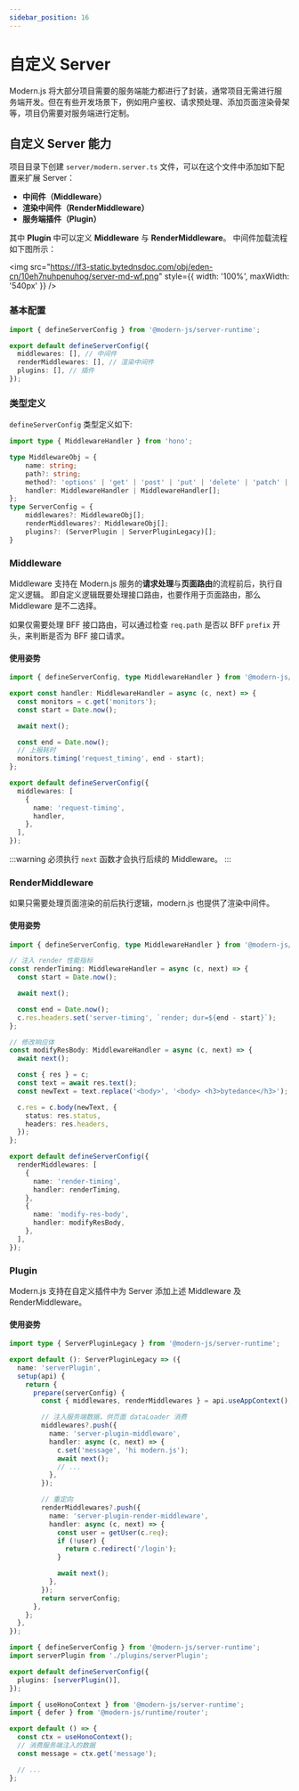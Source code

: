 ```yaml
---
sidebar_position: 16
---
```


# 自定义 Server

Modern.js 将大部分项目需要的服务端能力都进行了封装，通常项目无需进行服务端开发。但在有些开发场景下，例如用户鉴权、请求预处理、添加页面渲染骨架等，项目仍需要对服务端进行定制。

## 自定义 Server 能力

项目目录下创建 `server/modern.server.ts` 文件，可以在这个文件中添加如下配置来扩展 Server：
- **中间件（Middleware）**
- **渲染中间件（RenderMiddleware）**
- **服务端插件（Plugin）**


其中 **Plugin** 中可以定义 **Middleware** 与 **RenderMiddleware**。 中间件加载流程如下图所示：

<img
  src="https://lf3-static.bytednsdoc.com/obj/eden-cn/10eh7nuhpenuhog/server-md-wf.png"
  style={{ width: '100%', maxWidth: '540px' }}
/>

### 基本配置

```ts title="server/modern.server.ts"
import { defineServerConfig } from '@modern-js/server-runtime';

export default defineServerConfig({
  middlewares: [], // 中间件
  renderMiddlewares: [], // 渲染中间件
  plugins: [], // 插件
});
```


### 类型定义

`defineServerConfig` 类型定义如下:

```ts
import type { MiddlewareHandler } from 'hono';

type MiddlewareObj = {
    name: string;
    path?: string;
    method?: 'options' | 'get' | 'post' | 'put' | 'delete' | 'patch' | 'all';
    handler: MiddlewareHandler | MiddlewareHandler[];
};
type ServerConfig = {
    middlewares?: MiddlewareObj[];
    renderMiddlewares?: MiddlewareObj[];
    plugins?: (ServerPlugin | ServerPluginLegacy)[];
}
```


### Middleware

Middleware 支持在 Modern.js 服务的**请求处理**与**页面路由**的流程前后，执行自定义逻辑。
即自定义逻辑既要处理接口路由，也要作用于页面路由，那么 Middleware 是不二选择。

如果仅需要处理 BFF 接口路由，可以通过检查 `req.path` 是否以 BFF `prefix` 开头，来判断是否为 BFF 接口请求。


#### 使用姿势

```ts title="server/modern.server.ts"
import { defineServerConfig, type MiddlewareHandler } from '@modern-js/server-runtime';

export const handler: MiddlewareHandler = async (c, next) => {
  const monitors = c.get('monitors');
  const start = Date.now();

  await next();

  const end = Date.now();
  // 上报耗时
  monitors.timing('request_timing', end - start);
};

export default defineServerConfig({
  middlewares: [
    {
      name: 'request-timing',
      handler,
    },
  ],
});
```

:::warning
必须执行 `next` 函数才会执行后续的 Middleware。
:::


### RenderMiddleware

如果只需要处理页面渲染的前后执行逻辑，modern.js 也提供了渲染中间件。

#### 使用姿势

```ts title="server/modern.server.ts"
import { defineServerConfig, type MiddlewareHandler } from '@modern-js/server-runtime';

// 注入 render 性能指标
const renderTiming: MiddlewareHandler = async (c, next) => {
  const start = Date.now();

  await next();

  const end = Date.now();
  c.res.headers.set('server-timing', `render; dur=${end - start}`);
};

// 修改响应体
const modifyResBody: MiddlewareHandler = async (c, next) => {
  await next();

  const { res } = c;
  const text = await res.text();
  const newText = text.replace('<body>', '<body> <h3>bytedance</h3>');

  c.res = c.body(newText, {
    status: res.status,
    headers: res.headers,
  });
};

export default defineServerConfig({
  renderMiddlewares: [
    {
      name: 'render-timing',
      handler: renderTiming,
    },
    {
      name: 'modify-res-body',
      handler: modifyResBody,
    },
  ],
});
```


### Plugin

Modern.js 支持在自定义插件中为 Server 添加上述 Middleware 及 RenderMiddleware。

#### 使用姿势


```ts title="server/plugins/server.ts"
import type { ServerPluginLegacy } from '@modern-js/server-runtime';

export default (): ServerPluginLegacy => ({
  name: 'serverPlugin',
  setup(api) {
    return {
      prepare(serverConfig) {
        const { middlewares, renderMiddlewares } = api.useAppContext();

        // 注入服务端数据，供页面 dataLoader 消费
        middlewares?.push({
          name: 'server-plugin-middleware',
          handler: async (c, next) => {
            c.set('message', 'hi modern.js');
            await next();
            // ...
          },
        });

        // 重定向
        renderMiddlewares?.push({
          name: 'server-plugin-render-middleware',
          handler: async (c, next) => {
            const user = getUser(c.req);
            if (!user) {
              return c.redirect('/login');
            }

            await next();
          },
        });
        return serverConfig;
      },
    };
  },
});
```


```ts title="server/modern.server.ts"
import { defineServerConfig } from '@modern-js/server-runtime';
import serverPlugin from './plugins/serverPlugin';

export default defineServerConfig({
  plugins: [serverPlugin()],
});
```


```ts title="src/routes/page.data.ts"
import { useHonoContext } from '@modern-js/server-runtime';
import { defer } from '@modern-js/runtime/router';

export default () => {
  const ctx = useHonoContext();
  // 消费服务端注入的数据
  const message = ctx.get('message');

  // ...
};

```
